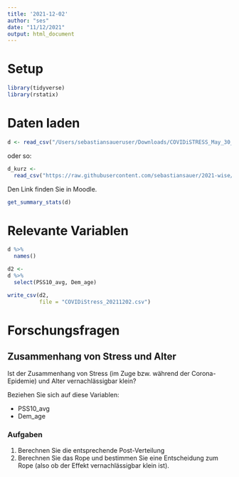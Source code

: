 ```yaml
---
title: '2021-12-02'
author: "ses"
date: "11/12/2021"
output: html_document
---   
```


# Setup

```r
library(tidyverse)
library(rstatix)
```


# Daten laden

```r
d <- read_csv("/Users/sebastiansaueruser/Downloads/COVIDiSTRESS_May_30_cleaned_final.csv")
```


oder so:

```r
d_kurz <-
  read_csv("https://raw.githubusercontent.com/sebastiansauer/2021-wise/main/Data/COVIDiStress_20211202.csv")
```

Den Link finden Sie in Moodle.


```r
get_summary_stats(d)
```



# Relevante Variablen


```r
d %>% 
  names()
```

```r
d2 <- 
d %>% 
  select(PSS10_avg, Dem_age)
```



```r
write_csv(d2,
          file = "COVIDiStress_20211202.csv")
```



# Forschungsfragen

## Zusammenhang von Stress und Alter

Ist der Zusammenhang von Stress (im Zuge bzw. während der Corona-Epidemie) und Alter vernachlässigbar klein?

Beziehen Sie sich auf diese Variablen:

- PSS10_avg
- Dem_age

### Aufgaben

1. Berechnen Sie die entsprechende Post-Verteilung
2. Berechnen Sie das Rope und bestimmen Sie eine Entscheidung zum Rope (also ob der Effekt vernachlässigbar klein ist).


